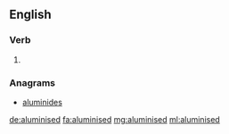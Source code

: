 ==English==

===Verb===
{{head|en|verb form}}

# {{en-past of|aluminise}}

===Anagrams===
* [[aluminides#English|aluminides]]

[[de:aluminised]]
[[fa:aluminised]]
[[mg:aluminised]]
[[ml:aluminised]]